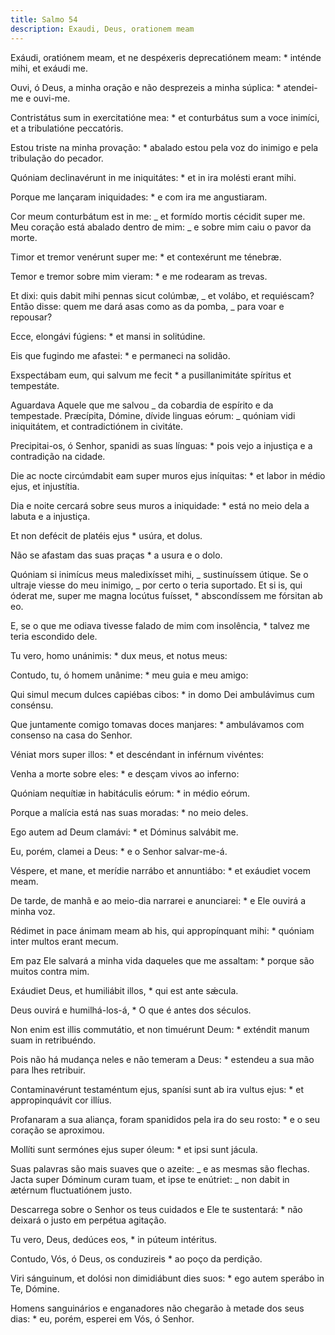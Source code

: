 ```yaml
---
title: Salmo 54
description: Exaudi, Deus, orationem meam
---
```


<div class="side-by-side not-content">

Exáudi, oratiónem meam, et ne despéxeris deprecatiónem meam: \* inténde mihi, et exáudi me.

Ouvi, ó Deus, a minha oração e não desprezeis a minha súplica: \* atendei-me e ouvi-me.

Contristátus sum in exercitatióne mea: \* et conturbátus sum a voce inimíci, et a tribulatióne peccatóris.

Estou triste na minha provação: \* abalado estou pela voz do inimigo e pela tribulação do pecador.

Quóniam declinavérunt in me iniquitátes: \* et in ira molésti erant mihi.

Porque me lançaram iniquidades: \* e com ira me angustiaram.

Cor meum conturbátum est in me: _ et formído mortis cécidit super me. Meu coração está abalado dentro de mim: _ e sobre mim caiu o pavor da morte.

Timor et tremor venérunt super me: \* et contexérunt me ténebræ.

Temor e tremor sobre mim vieram: \* e me rodearam as trevas.

Et dixi: quis dabit mihi pennas sicut colúmbæ, _ et volábo, et requiéscam? Então disse: quem me dará asas como as da pomba, _ para voar e repousar?

Ecce, elongávi fúgiens: \* et mansi in solitúdine.

Eis que fugindo me afastei: \* e permaneci na solidão.

Exspectábam eum, qui salvum me fecit \* a pusillanimitáte spíritus et tempestáte.

Aguardava Aquele que me salvou _ da cobardia de espírito e da tempestade. Præcípita, Dómine, dívide linguas eórum: _ quóniam vidi iniquitátem, et contradictiónem in civitáte.

Precipitai-os, ó Senhor, spanidi as suas línguas: \* pois vejo a injustiça e a contradição na cidade.

Die ac nocte circúmdabit eam super muros ejus iníquitas: \* et labor in médio ejus, et injustítia.

Dia e noite cercará sobre seus muros a iniquidade: \* está no meio dela a labuta e a injustiça.

Et non defécit de platéis ejus \* usúra, et dolus.

Não se afastam das suas praças \* a usura e o dolo.

Quóniam si inimícus meus maledixísset mihi, _ sustinuíssem útique. Se o ultraje viesse do meu inimigo, _ por certo o teria suportado. Et si is, qui óderat me, super me magna locútus fuísset, \* abscondíssem me fórsitan ab eo.

E, se o que me odiava tivesse falado de mim com insolência, \* talvez me teria escondido dele.

Tu vero, homo unánimis: \* dux meus, et notus meus:

Contudo, tu, ó homem unânime: \* meu guia e meu amigo:

Qui simul mecum dulces capiébas cibos: \* in domo Dei ambulávimus cum consénsu.

Que juntamente comigo tomavas doces manjares: \* ambulávamos com consenso na casa do Senhor.

Véniat mors super illos: \* et descéndant in inférnum vivéntes:

Venha a morte sobre eles: \* e desçam vivos ao inferno:

Quóniam nequítiæ in habitáculis eórum: \* in médio eórum.

Porque a malícia está nas suas moradas: \* no meio deles.

Ego autem ad Deum clamávi: \* et Dóminus salvábit me.

Eu, porém, clamei a Deus: \* e o Senhor salvar-me-á.

Véspere, et mane, et merídie narrábo et annuntiábo: \* et exáudiet vocem meam.

De tarde, de manhã e ao meio-dia narrarei e anunciarei: \* e Ele ouvirá a minha voz.

Rédimet in pace ánimam meam ab his, qui appropínquant mihi: \* quóniam inter multos erant mecum.

Em paz Ele salvará a minha vida daqueles que me assaltam: \* porque são muitos contra mim.

Exáudiet Deus, et humiliábit illos, \* qui est ante sǽcula.

Deus ouvirá e humilhá-los-á, \* O que é antes dos séculos.

Non enim est illis commutátio, et non timuérunt Deum: \* exténdit manum suam in retribuéndo.

Pois não há mudança neles e não temeram a Deus: \* estendeu a sua mão para lhes retribuir.

Contaminavérunt testaméntum ejus, spanísi sunt ab ira vultus ejus: \* et appropinquávit cor illíus.

Profanaram a sua aliança, foram spanididos pela ira do seu rosto: \* e o seu coração se aproximou.

Mollíti sunt sermónes ejus super óleum: \* et ipsi sunt jácula.

Suas palavras são mais suaves que o azeite: _ e as mesmas são flechas. Jacta super Dóminum curam tuam, et ipse te enútriet: _ non dabit in ætérnum fluctuatiónem justo.

Descarrega sobre o Senhor os teus cuidados e Ele te sustentará: \* não deixará o justo em perpétua agitação.

Tu vero, Deus, dedúces eos, \* in púteum intéritus.

Contudo, Vós, ó Deus, os conduzireis \* ao poço da perdição.

Viri sánguinum, et dolósi non dimidiábunt dies suos: \* ego autem sperábo in Te, Dómine.

Homens sanguinários e enganadores não chegarão à metade dos seus dias: \* eu, porém, esperei em Vós, ó Senhor.

</div>

